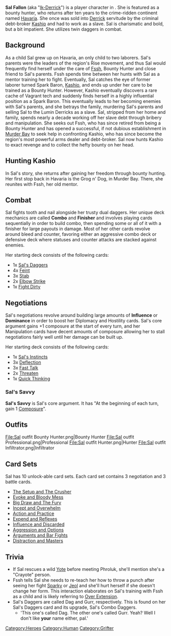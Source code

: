 {{stub}}
{{Character
| race     = Human
| location = Havaria - Murder Bay
| faction = Grifters
| faction2  = Independent - Bounty hunter
}}

{{quote|A bounty hunter with a chip on her shoulder and a glint in her eye, Sal escapes a life of servitude to claim the ultimate bounty—and get her revenge.|Sal's Compendium Description}}

'''Sal Fallon''' (aka "[[Ik-Derrick]]") is a player character in {{Gamename}}. She is featured as a bounty hunter, who returns after ten years to the crime-ridden continent named [[Havaria]]. She once was sold into [[Derrick]] servitude by the criminal debt-broker [[Kashio]] and had to work as a slave. Sal is charismatic and bold, but a bit impatient. She utilizes twin daggers in combat.

== Background ==

As a child Sal grew up on Havaria, an only child to two laborers. Sal's parents were the leaders of the region's Rise movement, and thus Sal would frequently find herself under the care of [[Fssh]], Bounty Hunter and close friend to Sal's parents. Fssh spends time between her hunts with Sal as a mentor training her to fight. Eventually, Sal catches the eye of former laborer turned Spark Baron, [[Kashio]], and ends up under her care to be trained as a Bounty Hunter. However, Kashio eventually discovers a rare cache of Vagrant tech and suddenly finds herself in a highly influential position as a Spark Baron. This eventually leads to her becoming enemies with Sal's parents, and she betrays the family, murdering Sal's parents and selling Sal to the Lumin Derricks as a slave. Sal, stripped from her home and family, spends nearly a decade working off her slave debt through bribery and manipulation. She seeks out Fssh, who has since retired from being a Bounty Hunter and has opened a successful, if not dubious establishment in [[Murder Bay]] to seek help in confronting Kashio, who has since become the region's most powerful arms dealer and debt-broker. Sal now hunts Kashio to exact revenge and to collect the hefty bounty on her head.

== Hunting Kashio ==
In Sal's story, she returns after gaining her freedom through bounty hunting. Her first stop back in Havaria is the Grog n' Dog, in Murder Bay. There, she reunites with Fssh, her old mentor.
== Combat ==

Sal fights tooth and nail alongside her trusty dual daggers. Her unique deck mechanics are called '''Combo''' and '''Finisher''' and involves playing cards sequentially in order to build combo, then spending some or all of it with a finisher for large payouts in damage. Most of her other cards revolve around bleed and counter, favoring either an aggressive combo deck or defensive deck where statuses and counter attacks are stacked against enemies.

Her starting deck consists of the following cards:
*1x [[Sal's Daggers]]
*4x [[Feint]]
*3x [[Stab]]
*2x [[Elbow Strike]]
*1x [[Fight Dirty]]

== Negotiations ==

Sal's negotiations revolve around building large amounts of '''Influence''' or '''Dominance''' in order to boost her Diplomacy and Hostility cards. Sal's core argument gains +1 composure at the start of every turn, and her Manipulation cards have decent amounts of composure allowing her to stall negotiations fairly well until her damage can be built up.

Her starting deck consists of the following cards:

* 1x [[Sal's Instincts]]
*3x [[Deflection]]
*3x [[Fast Talk]]
*2x [[Threaten]]
*1x [[Quick Thinking]]

=== Sal's Savvy ===
'''Sal's Savvy''' is Sal's core argument. It has "At the beginning of each turn, gain 1 [[Composure]]".

== Outfits ==

<gallery>
File:Sal outfit Bounty Hunter.png|Bounty Hunter
File:Sal outfit Professional.png|Professional
File:Sal outfit Hunter.png|Hunter
File:Sal outfit Infiltrator.png|Infiltrator
</gallery>
:

== Card Sets ==

Sal has 10 unlock-able card sets. Each card set contains 3 negotiation and 3 battle cards.

*[[The Setup and The Crusher]]
*[[Evoke and Bloody Mess]]
*[[Big Draw and The Fury]]
*[[Incept and Overwhelm]]
*[[Action and Practice]]
*[[Expend and Reflexes]]
*[[Influence and Discarded]]
*[[Aggression and Options]]
*[[Arguments and Bar Fights]]
*[[Distraction and Masters]]

== Trivia ==

* If Sal rescues a wild [[Yote]] before meeting Phroluk, she'll mention she's a "Crayote" person.
* Fssh tells Sal she needs to re-teach her how to throw a punch after seeing her fight [[Sparky]] or [[Jeol]] and she'll hurt herself if she doesn't change her form. This interaction elaborates on Sal's training with Fssh as a child and is likely referring to [[Over Extension]].
*Sal's Daggers are called Dag and Gurr, respectively. This is found on her Sal's Daggers card and its upgrade, Sal's Combo Daggers.
**'This one's called Dag. The other one's called Gurr. Yeah? Well I don't like '''your''' name either, pal.'

[[Category:Heroes]]
[[Category:Human]]
[[Category:Grifter]]
